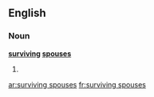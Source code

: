 ==English==

===Noun===
'''[[surviving]] [[spouse]]s'''

# {{plural of|surviving spouse}}

[[ar:surviving spouses]]
[[fr:surviving spouses]]